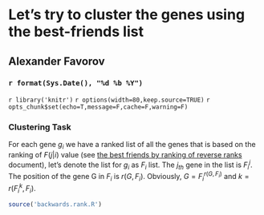Let's try to cluster the genes using the best-friends list
========================================================

Alexander Favorov  
-----------------------------------------------

### `r format(Sys.Date(), "%d %b %Y")` 

`r library('knitr')`
`r options(width=80,keep.source=TRUE)`
`r opts_chunk$set(echo=T,message=F,cache=F,warning=F)`
<!-- cache is off, we save all the neccessary things in Rda -->

### Clustering Task

For each gene $g_i$ we have a ranked list of all the genes that is based on the ranking of $F(j|i)$ value (see <a href=RevRank.html>the best friends by ranking of reverse ranks</a> document), let's denote the list for $g_i$ as $F_i$ list. The $j_{th}$ gene in the list is $F_i^j$. The position of the gene G in $F_i$ is $r(G,F_i)$. Obviously, $G=F_i^{r(G,F_i)}$ and $k=r(F_i^k,F_i)$.

```{r source, echo=FALSE}
source('backwards.rank.R')
```

